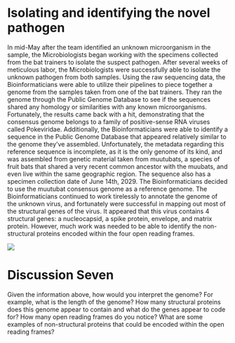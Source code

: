 # Isolating and identifying the novel pathogen
In mid-May after the team identified an unknown microorganism in the sample, the Microbiologists began working with the specimens collected from the bat trainers to isolate the suspect pathogen. After several weeks of meticulous labor, the Microbiologists were successfully able to isolate the unknown pathogen from both samples. 
Using the raw sequencing data, the Bioinformaticians were able to utilize their pipelines to piece together a genome from the samples taken from one of the bat trainers. They ran the genome through the Public Genome Database to see if the sequences shared any homology or similarities with any known microorganisms. Fortunately, the results came back with a hit, demonstrating that the consensus genome belongs to a family of positive-sense RNA viruses called Pokeviridae. 
Additionally, the Bioinformaticians were able to identify a sequence in the Public Genome Database that appeared relatively similar to the genome they’ve assembled. Unfortunately, the metadata regarding this reference sequence is incomplete, as it is the only genome of its kind, and was assembled from genetic material taken from muutubats, a species of fruit bats that shared a very recent common ancestor with the muubats, and even live within the same geographic region. The sequence also has a specimen collection date of June 14th, 2029. The Bioinformaticians decided to use the muutubat consensus genome as a reference genome.
The Bioinformaticians continued to work tirelessly to annotate the genome of the unknown virus, and fortunately were successful in mapping out most of the structural genes of the virus. It appeared that this virus contains 4 structural genes: a nucleocapsid, a spike protein, envelope, and matrix protein. However, much work was needed to be able to identify the non-structural proteins encoded within the four open reading frames.

![](../images/virus_genome.jpg)

# Discussion Seven
Given the information above, how would you interpret the genome? For example, what is the length of the genome? How many structural proteins does this genome appear to contain and what do the genes appear to code for? How many open reading frames do you notice? What are some examples of non-structural proteins that could be encoded within the open reading frames?